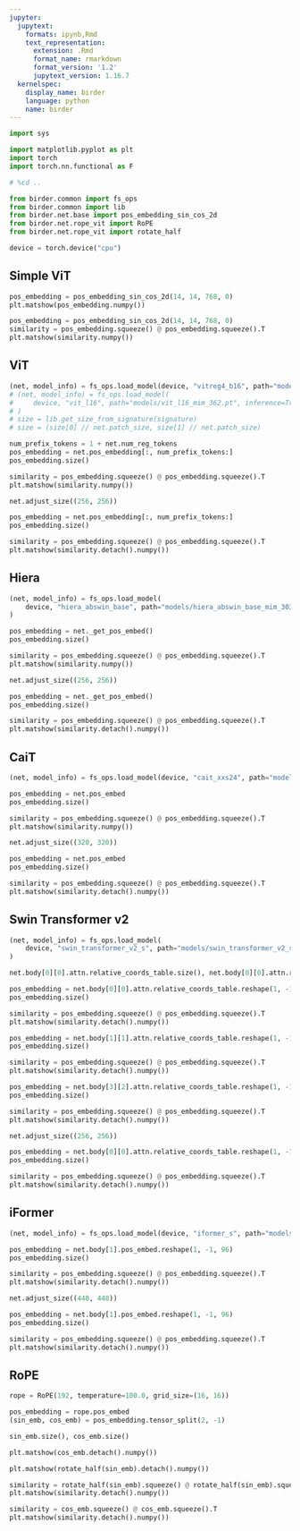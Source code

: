 ```yaml
---
jupyter:
  jupytext:
    formats: ipynb,Rmd
    text_representation:
      extension: .Rmd
      format_name: rmarkdown
      format_version: '1.2'
      jupytext_version: 1.16.7
  kernelspec:
    display_name: birder
    language: python
    name: birder
---
```


```python
import sys

import matplotlib.pyplot as plt
import torch
import torch.nn.functional as F
```

```python
# %cd ..
```

```python
from birder.common import fs_ops
from birder.common import lib
from birder.net.base import pos_embedding_sin_cos_2d
from birder.net.rope_vit import RoPE
from birder.net.rope_vit import rotate_half
```

```python
device = torch.device("cpu")
```

## Simple ViT

```python
pos_embedding = pos_embedding_sin_cos_2d(14, 14, 768, 0)
plt.matshow(pos_embedding.numpy())
```

```python
pos_embedding = pos_embedding_sin_cos_2d(14, 14, 768, 0)
similarity = pos_embedding.squeeze() @ pos_embedding.squeeze().T
plt.matshow(similarity.numpy())
```

## ViT

```python
(net, model_info) = fs_ops.load_model(device, "vitreg4_b16", path="models/vitreg4_b16_mim_300.pt", inference=True)
# (net, model_info) = fs_ops.load_model(
#     device, "vit_l16", path="models/vit_l16_mim_362.pt", inference=True
# )
# size = lib.get_size_from_signature(signature)
# size = (size[0] // net.patch_size, size[1] // net.patch_size)
```

```python
num_prefix_tokens = 1 + net.num_reg_tokens
pos_embedding = net.pos_embedding[:, num_prefix_tokens:]
pos_embedding.size()
```

```python
similarity = pos_embedding.squeeze() @ pos_embedding.squeeze().T
plt.matshow(similarity.numpy())
```

```python
net.adjust_size((256, 256))
```

```python
pos_embedding = net.pos_embedding[:, num_prefix_tokens:]
pos_embedding.size()
```

```python
similarity = pos_embedding.squeeze() @ pos_embedding.squeeze().T
plt.matshow(similarity.detach().numpy())
```

## Hiera

```python
(net, model_info) = fs_ops.load_model(
    device, "hiera_abswin_base", path="models/hiera_abswin_base_mim_303.pt", inference=True
)
```

```python
pos_embedding = net._get_pos_embed()
pos_embedding.size()
```

```python
similarity = pos_embedding.squeeze() @ pos_embedding.squeeze().T
plt.matshow(similarity.numpy())
```

```python
net.adjust_size((256, 256))
```

```python
pos_embedding = net._get_pos_embed()
pos_embedding.size()
```

```python
similarity = pos_embedding.squeeze() @ pos_embedding.squeeze().T
plt.matshow(similarity.detach().numpy())
```

## CaiT

```python
(net, model_info) = fs_ops.load_model(device, "cait_xxs24", path="models/cait_xxs24_il-common.pt", inference=True)
```

```python
pos_embedding = net.pos_embed
pos_embedding.size()
```

```python
similarity = pos_embedding.squeeze() @ pos_embedding.squeeze().T
plt.matshow(similarity.numpy())
```

```python
net.adjust_size((320, 320))
```

```python
pos_embedding = net.pos_embed
pos_embedding.size()
```

```python
similarity = pos_embedding.squeeze() @ pos_embedding.squeeze().T
plt.matshow(similarity.detach().numpy())
```

## Swin Transformer v2

```python
(net, model_info) = fs_ops.load_model(
    device, "swin_transformer_v2_s", path="models/swin_transformer_v2_s_intermediate-arabian-peninsula.pt", inference=True
)
```

```python
net.body[0][0].attn.relative_coords_table.size(), net.body[0][0].attn.relative_position_index.size()
```

```python
pos_embedding = net.body[0][0].attn.relative_coords_table.reshape(1, -1, 2)
pos_embedding.size()
```

```python
similarity = pos_embedding.squeeze() @ pos_embedding.squeeze().T
plt.matshow(similarity.detach().numpy())
```

```python
pos_embedding = net.body[1][1].attn.relative_coords_table.reshape(1, -1, 2)
pos_embedding.size()
```

```python
similarity = pos_embedding.squeeze() @ pos_embedding.squeeze().T
plt.matshow(similarity.detach().numpy())
```

```python
pos_embedding = net.body[3][2].attn.relative_coords_table.reshape(1, -1, 2)
pos_embedding.size()
```

```python
similarity = pos_embedding.squeeze() @ pos_embedding.squeeze().T
plt.matshow(similarity.detach().numpy())
```

```python
net.adjust_size((256, 256))
```

```python
pos_embedding = net.body[0][0].attn.relative_coords_table.reshape(1, -1, 2)
pos_embedding.size()
```

```python
similarity = pos_embedding.squeeze() @ pos_embedding.squeeze().T
plt.matshow(similarity.detach().numpy())
```

## iFormer

```python
(net, model_info) = fs_ops.load_model(device, "iformer_s", path="models/iformer_s_arabian-peninsula.pt", inference=True)
```

```python
pos_embedding = net.body[1].pos_embed.reshape(1, -1, 96)
pos_embedding.size()
```

```python
similarity = pos_embedding.squeeze() @ pos_embedding.squeeze().T
plt.matshow(similarity.detach().numpy())
```

```python
net.adjust_size((448, 448))
```

```python
pos_embedding = net.body[1].pos_embed.reshape(1, -1, 96)
pos_embedding.size()
```

```python
similarity = pos_embedding.squeeze() @ pos_embedding.squeeze().T
plt.matshow(similarity.detach().numpy())
```

## RoPE

```python
rope = RoPE(192, temperature=100.0, grid_size=(16, 16))
```

```python
pos_embedding = rope.pos_embed
(sin_emb, cos_emb) = pos_embedding.tensor_split(2, -1)
```

```python
sin_emb.size(), cos_emb.size()
```

```python
plt.matshow(cos_emb.detach().numpy())
```

```python
plt.matshow(rotate_half(sin_emb).detach().numpy())
```

```python
similarity = rotate_half(sin_emb).squeeze() @ rotate_half(sin_emb).squeeze().T
plt.matshow(similarity.detach().numpy())
```

```python
similarity = cos_emb.squeeze() @ cos_emb.squeeze().T
plt.matshow(similarity.detach().numpy())
```
